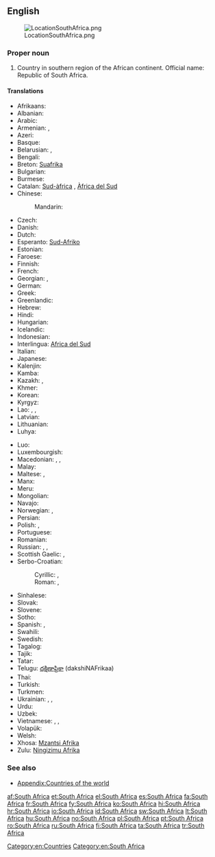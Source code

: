 {{wikipedia}}
==English==
[[Image:LocationSouthAfrica.png|thumb]]

===Proper noun===
{{en-proper noun|head=[[South]] [[Africa]]}}

# Country in southern region of the African continent. Official name: Republic of South Africa.

====Translations====
{{trans-top|country}}
* Afrikaans: {{t|af|Suid-Afrika}}
* Albanian: {{t|sq|Afrika Jugore|f}}
* Arabic: {{t|ar|جنوب إفريقيا|f|tr=janūb ʾifrīqíyyā|sc=Arab}}
* Armenian: {{t-|hy|Հարավաֆրիկյան Հանրապետություն|tr=Haravafrikyan Hanrapetut'yun}}, {{t|hy|Հարավային Աֆրիկա|tr=Haravayin Afrika|sc=Armn}}
* Azeri: {{t|az|Cənubi Afrika}}
* Basque: {{t|eu|Hego Afrika|xs=Basque}}
* Belarusian: {{t|be|Паўднёва-Афрыканская Рэспубліка|tr=Paŭdnjóva-Afrykánskaja Respúblika|xs=Belarusian}},  {{t|be|Паўднёвая Афрыка|f|tr=Paŭdnjóvaja Áfryka|xs=Belarusian}}
* Bengali: {{t-|bn|দক্ষিণ আফ্রিকা|tr=dôkhin aphrika}}
* Breton: [[Suafrika]]
* Bulgarian: {{t|bg|Южна Африка|f|tr=Júžna Áfrika}}
* Burmese: {{t|my|တောင်အာဖရိကနိုင်ငံ|tr=taʊ̀n ahpări.ka. naiñngañ|sc=Mymr}}
* Catalan: [[Sud-àfrica]] {{f}}, [[Àfrica del Sud]] {{f}}
* Chinese:
*: Mandarin: {{t|cmn|南非|tr=Nán-Fēi|sc=Hani}}
* Czech: {{t-|cs|Jihoafrická republika|f}}
* Danish: {{t-|da|Sydafrika}}
* Dutch: {{t+|nl|Zuid-Afrika}}
* Esperanto: [[Sud-Afriko]]
* Estonian: {{t|et|Lõuna-Aafrika}}
* Faroese: {{t|fo|Suðurafrika|n}}
* Finnish: {{t+|fi|Etelä-Afrikka}}
* French: {{t+|fr|Afrique du Sud|f}}
* Georgian: {{t|ka|სამხრეთ აფრიკის რესპუბლიკა|tr=samxret' aprik'as respublik'a|sc=Geor|xs=Georgian}}, {{t|ka|სამხრეთი აფრიკა|tr=samxret'i aprik'a|sc=Geor}}
* German: {{t+|de|Südafrika|n}}
* Greek: {{t+|el|Νότια Αφρική|f|tr=Nótia Afrikí}}
* Greenlandic: {{t-|kl|Afrika Kujalleq|xs=Greenlandic}}
* Hebrew: {{t|he|דרום אפריקה|tr=drom afrika}}
* Hindi: {{t|hi|दक्षिण अफ़्रीका|tr=dakṣiṇ afrīkā|xs=Hindi}}
* Hungarian: {{t+|hu|Dél-afrikai Köztársaság}}
* Icelandic: {{t+|is|Suður-Afríka}}
* Indonesian: {{t|id|Afrika Selatan}}
* Interlingua: [[Africa del Sud]]
* Italian: {{t+|it|Sudafrica|f}}
* Japanese: {{t-|ja|南アフリカ|tr=Minamí-Afuriká}}
* Kalenjin: {{tø|kln|South Afrika}}
* Kamba: {{tø|kam|South Afrika}}
* Kazakh: {{t|kk|Оңтүстік Африка Республикасы|tr=Oñtüstik Afrïka Respwblïkası|sc=Cyrl|xs=Kazakh}}, {{t|kk|Оңтүстік Африка|tr=Oñtüstik Afrïka|sc=Cyrl}}
* Khmer: {{t|km|អាហ្វ្រិកខាងត្បូង|sc=Khmr|tr=aafrɨk kʰaang tboong}}
* Korean: {{t|ko|남아프리카|tr=Nam Apeurika|sc=Hang}}
* Kyrgyz: {{t|ky|Түштүк Африка|tr=Tüştük Afrika|sc=Cyrl}}
* Lao: {{t|lo|ອາຟຣິກາໃຕ້ |tr=aː frī kaː tȃy|sc=Laoo}}, {{t|lo|ອາຝະລິກາໃຕ້|tr=ʔàː fá lī kàː tȃy|sc=Laoo}}, {{t|lo|ອາຟຣິກໃຕ້|tr=aː frīk tȃy|sc=Laoo}}
* Latvian: {{t|lv|Dienvidāfrika|f}}
* Lithuanian: {{t|lt|Pietų Afrika|f}}
* Luhya: {{tø|luy|South Afrika}}
{{trans-mid}}
* Luo: {{tø|luo|South Afrika}}
* Luxembourgish: {{t|lb|Südafrika}}
* Macedonian: {{t|mk|Јужноафриканска Република|f|tr=Južnoafríkanska Repúblika}}, {{t|mk|Јужна Африка|f|tr=Júžna Áfrika}}, {{t|mk|ЈАР|tr=JAR}}
* Malay: {{t|ms|Afrika Selatan}}
* Maltese: {{t|mt|Afrika t'Isfel|f|alt=l-Afrika t'Isfel}}, {{t|mt|Sud Afrika|f|alt=is-Sud Afrika}}
* Manx: {{t|gv|Yn Affrick Yiass|xs=Manx}}
* Meru: {{tø|mer|South Afrika}}
* Mongolian: {{t|mn|Өмнөд Африк|tr=Ömnöd Afrik|sc=Cyrl}}
* Navajo: {{tø|nv|Kéyah Naakai Łizhinii Bikéyah Shádiʼááhjí Siʼánígíí}}
* Norwegian: {{t|no|Sør-Afrika}}, {{t|no|Republikken Sør-Afrika}}
* Persian: {{t|fa|آفریقای جنوبی|tr=âfriqâ-ye janubi|xs=Persian}}
* Polish: {{t+|pl|Republika Południowej Afryki|f}}, {{t|pl|Południowa Afryka|f}}
* Portuguese: {{t+|pt|África do Sul|f}}
* Romanian: {{t+|ro|Africa de Sud|f}}
* Russian: {{t-|ru|Южная Африка|f|tr=Júžnaja Áfrika}}, {{t-|ru|Южно-Африканская Республика|f|tr=Júžno-Afrikánskaja Respúblika}}, {{t-|ru|ЮАР|f|tr=juár}}
* Scottish Gaelic: {{t|gd|Afraga a Deas|xs=Scottish Gaelic}}, {{t|gd|Poblachd Afraga a Deas|xs=Scottish Gaelic}}
* Serbo-Croatian:
*: Cyrillic: {{t|sh|Јужна Африка|f|sc=Cyrl|xs=Serbo-Croatian}},   {{t|sh|Јужноафричка Република|f|sc=Cyrl|xs=Serbo-Croatian}}
*: Roman: {{t|sh|Južna Afrika|f|xs=Serbo-Croatian}}, {{t|sh|Južnoafrička Republika|f|xs=Serbo-Croatian}}
* Sinhalese: {{t|si|දකුණු අප්‍රිකාව|tr=dakuṇu aprikāva|sc=Sinh}}
* Slovak: {{t|sk|Južná Afrika|f}}
* Slovene: {{t-|sl|Južna Afrika|f}}
* Sotho: {{t|st|Afrika Borwa|xs=Sotho}}
* Spanish: {{t+|es|Sudáfrica|f}}, {{t|es|África del Sur|f}}
* Swahili: {{t+|sw|Afrika Kusini|xs=Swahili}}
* Swedish: {{t+|sv|Sydafrika}}
* Tagalog: {{t|tl|Timog Aprika}}
* Tajik: {{t|tg|Африқои Ҷанубӣ|tr=Afriqoi Janubī|sc=Cyrl}}
* Tatar: {{t|tt|Көньяк Африка|tr=Könyaq Afrika|sc=Cyrl}}
* Telugu: [[దక్షిణాఫ్రికా]] (dakshiNAFrikaa)
* Thai: {{t|th|แอฟริกาใต้|tr=àef-rí-gaa dtâi}}
* Turkish: {{t+|tr|Güney Afrika}}
* Turkmen: {{t|tk|Günorta Afrika}}
* Ukrainian: {{t|uk|Південно-Африканська Республіка|tr=Pivdénno-Afrykáns'ka Respúblika|xs=Ukrainian}}, {{t|uk|Південна Африка|f|tr=Pivdénna Áfryka|xs=Ukrainian}}, {{t|uk|ПАР|f|tr=par|xs=Ukrainian}}
* Urdu: {{t|ur|جنوبی افریقہ|tr=janūbī afrīqâ|xs=Urdu}}
* Uzbek: {{t|uz|Janubiy Ofriqo}}
* Vietnamese: {{t-|vi|Cộng hòa Nam Phi|xs=Vietnamese}}, {{t-|vi|Nam Phi|xs=Vietnamese}}, {{t-|vi|南非|sc=Hani|xs=Vietnamese}}
* Volapük: {{t|vo|Sulüdafrikän|xs=Volapük}}
* Welsh: {{t|cy|De Affrica|xs=Welsh}}
* Xhosa: [[Mzantsi Afrika]]
* Zulu: [[Ningizimu Afrika]]
{{trans-bottom}}

===See also===
* [[Appendix:Countries of the world]]

[[Category:en:Countries]]
[[Category:en:South Africa]]

[[af:South Africa]]
[[et:South Africa]]
[[el:South Africa]]
[[es:South Africa]]
[[fa:South Africa]]
[[fr:South Africa]]
[[fy:South Africa]]
[[ko:South Africa]]
[[hi:South Africa]]
[[hr:South Africa]]
[[io:South Africa]]
[[id:South Africa]]
[[sw:South Africa]]
[[lt:South Africa]]
[[hu:South Africa]]
[[no:South Africa]]
[[pl:South Africa]]
[[pt:South Africa]]
[[ro:South Africa]]
[[ru:South Africa]]
[[fi:South Africa]]
[[ta:South Africa]]
[[tr:South Africa]]